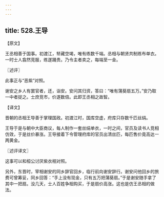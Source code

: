 ```yaml
---
---
---
```

title: 528.王导
---



【原文】

王丞相善于国事。初渡江，帑藏空竭，唯有练数千端。丞相与朝贤共制练布单衣。一时士人翕然竞服，练遂踊贵。乃令主者卖之，每端至一金。

〖述评〗

此事正与“恶紫”对照。

谢安之乡人有罢官者，还，诣安。安问其归资，答曰：“唯有蒲葵扇五万。”安乃取一中者捉之。士庶竞市，价遂数倍。此即王丞相之故智。

【译文】

晋朝的丞相王导善于掌理国政。初渡江时，国库空虚，府库只存数千匹丝绢。

王导于是与朝中大臣商议，每人制作一套丝绢单衣，一时之间，官员及读书人竞相仿效，于是丝价暴涨。王导接着下令管理府库的官员出清丝匹，每匹售价竟高达一两黄金。

〖述评译文〗

这事可以和桓公讨厌紫衣相对照。

另外，东晋时，宰相谢安的同乡辞官回乡，临行前向谢安辞行。谢安问他回乡的旅费可曾筹妥，同乡回答：“手上没有现金，只有五万把蒲葵扇。”于是谢安随手拿了其中一把扇。没几天，士人百姓争相购买，于是扇价高涨。这也是仿王丞相的做法。